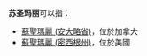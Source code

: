 '''苏圣玛丽'''可以指：
* [[蘇聖瑪麗_(安大略省)|蘇聖瑪麗 (安大略省)]]，位於加拿大
* [[蘇聖瑪麗_(密西根州)|蘇聖瑪麗 (密西根州)]]，位於美國

{{disambig|cat=四字地名消歧義}}